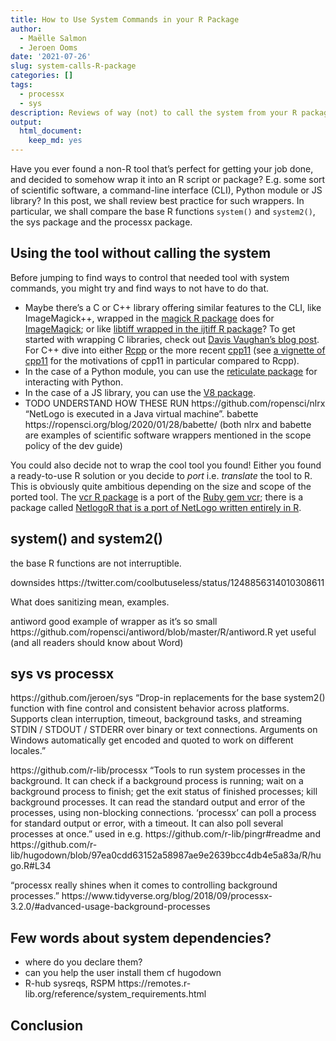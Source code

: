 ```yaml
---
title: How to Use System Commands in your R Package
author:
  - Maëlle Salmon
  - Jeroen Ooms
date: '2021-07-26'
slug: system-calls-R-package
categories: []
tags:
  - processx
  - sys
description: Reviews of way (not) to call the system from your R package.
output:
  html_document:
    keep_md: yes
---
```


Have you ever found a non-R tool that's perfect for getting your job done, and decided to somehow wrap it into an R script or package?
E.g. some sort of scientific software, a command-line interface (CLI), Python module or JS library?
In this post, we shall review best practice for such wrappers.
In particular, we shall compare the base R functions `system()` and `system2()`, the sys package and the processx package.

## Using the tool without calling the system

Before jumping to find ways to control that needed tool with system commands, you might try and find ways to not have to do that.

* Maybe there's a C or C++ library offering similar features to the CLI, like ImageMagick++, wrapped in the [magick R package](https://docs.ropensci.org/magick/) does for [ImageMagick](https://imagemagick.org/index.php); or like [libtiff wrapped in the ijtiff R package](/blog/2018/04/12/ijtiff/)? To get started with wrapping C libraries, check out [Davis Vaughan's blog post](https://blog.davisvaughan.com/2019/03/02/now-you-c-me/). For C++ dive into either [Rcpp](https://github.com/RcppCore/Rcpp) or the more recent [cpp11](https://cpp11.r-lib.org/articles/cpp11.html) (see [a vignette of cpp11](https://cpp11.r-lib.org/articles/motivations.html) for the motivations of cpp11 in particular compared to Rcpp).
* In the case of a Python module, you can use the [reticulate package](https://rstudio.github.io/reticulate/) for interacting with Python.
* In the case of a JS library, you can use the [V8 package](https://github.com/jeroen/v8).
* TODO UNDERSTAND HOW THESE RUN https://github.com/ropensci/nlrx "NetLogo is executed in a Java virtual machine". babette https://ropensci.org/blog/2020/01/28/babette/ (both nlrx and babette are examples of scientific software wrappers mentioned in the scope policy of the dev guide)

You could also decide not to wrap the cool tool you found! Either you found a ready-to-use R solution or you decide to _port_ i.e. _translate_ the tool to R.
This is obviously quite ambitious depending on the size and scope of the ported tool.
The [vcr R package](https://docs.ropensci.org/vcr/) is a port of the [Ruby gem vcr](https://github.com/vcr/vcr); there is a package called [NetlogoR that is a port of NetLogo written entirely in R](https://onlinelibrary.wiley.com/doi/full/10.1111/ecog.04516).

## system() and system2()

the base R functions are not interruptible.

downsides https://twitter.com/coolbutuseless/status/1248856314010308611

What does sanitizing mean, examples.

antiword good example of wrapper as it's so small https://github.com/ropensci/antiword/blob/master/R/antiword.R yet useful (and all readers should know about Word)

## sys vs processx

https://github.com/jeroen/sys "Drop-in replacements for the base system2() function with fine control and consistent behavior across platforms. Supports clean interruption, timeout, background tasks, and streaming STDIN / STDOUT / STDERR over binary or text connections. Arguments on Windows automatically get encoded and quoted to work on different locales."

https://github.com/r-lib/processx "Tools to run system processes in the background. It can check if a background process is running; wait on a background process to finish; get the exit status of finished processes; kill background processes. It can read the standard output and error of the processes, using non-blocking connections. 'processx' can poll a process for standard output or error, with a timeout. It can also poll several processes at once." used in e.g. https://github.com/r-lib/pingr#readme and https://github.com/r-lib/hugodown/blob/97ea0cdd63152a58987ae9e2639bcc4db4e5a83a/R/hugo.R#L34

"processx really shines when it comes to controlling background processes. " https://www.tidyverse.org/blog/2018/09/processx-3.2.0/#advanced-usage-background-processes

## Few words about system dependencies?

- where do you declare them?
- can you help the user install them cf hugodown
- R-hub sysreqs, RSPM https://remotes.r-lib.org/reference/system_requirements.html

## Conclusion
